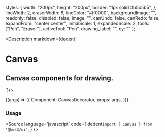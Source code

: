 
  styles: {
    width: "200px",
    height: "200px",
    border: "1px solid #b5b5b5",
  },
  lineWidth: 2,
  eraserWidth: 6,
  lineColor: "#ff0000",
  backgroundImage: "",
  readonly: false,
  disabled: false,
  image: "",
  canUndo: false,
  canRedo: false,
  expandFrom: "center center",
  initialScale: 1,
  expandedScale: 2,
  tools: ["Pen", "Eraser"],
  activeTool: "Pen",
  drawing_label: "",
  cy: ""
};

<Meta
  title="Helpers/Canvas"
  component={KWS3Canvas}
  args={args}
/>

<Description markdown={dedent`
# Canvas
## Canvas components for drawing.
`}/>

<Canvas>
  <Story
  name="Canvas"
  args={args}
  >
  {(args) => ({
    Component: CanvasDecorator,
    props: args,
  })}
  </Story>
</Canvas>

<ArgsTable story="Canvas" />

### Usage
<Source
  language='javascript'
  code={ dedent`import { Canvas } from '@kws3/ui';`}
/>